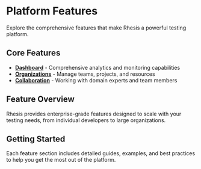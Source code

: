 # Platform Features

Explore the comprehensive features that make Rhesis a powerful testing platform.

## Core Features

- **[Dashboard](dashboard)** - Comprehensive analytics and monitoring capabilities
- **[Organizations](organizations)** - Manage teams, projects, and resources  
- **[Collaboration](collaboration)** - Working with domain experts and team members

## Feature Overview

Rhesis provides enterprise-grade features designed to scale with your testing needs, from individual developers to large organizations.

## Getting Started

Each feature section includes detailed guides, examples, and best practices to help you get the most out of the platform.
